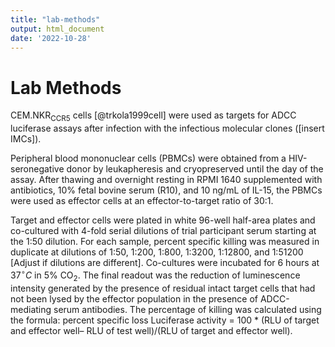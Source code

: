 ```yaml
---
title: "lab-methods"
output: html_document
date: '2022-10-28'
---
```


<!-- This file was adapted from VISCtemplates {{pkg_ver}}. -->


# Lab Methods
CEM.NKR~CCR5~ cells [@trkola1999cell] were 
used as targets for ADCC luciferase assays after infection with the infectious molecular clones ([insert IMCs]). 

Peripheral blood mononuclear cells (PBMCs) were obtained from a HIV-seronegative donor by leukapheresis and cryopreserved until the day of the assay. After thawing and overnight resting in RPMI 1640 supplemented with antibiotics, $10\%$ fetal bovine serum (R10), and 10 ng/mL of IL-15, the PBMCs were used as effector cells at an effector-to-target ratio of 30:1. 

Target and effector cells were plated in white 96-well half-area plates and co-cultured with 4-fold serial dilutions of trial participant serum starting at the 1:50 dilution. For each sample, percent specific killing was measured in duplicate at dilutions of 1:50, 1:200, 1:800, 1:3200, 1:12800, and 1:51200 [Adjust if dilutions are different]. Co-cultures were incubated for 6 hours at $37 ^{\circ} C$ in $5\% \text{ CO}_2$. The final readout was the reduction of luminescence intensity generated by the presence of residual intact target cells that had not been lysed by the effector population in the presence of ADCC-mediating serum antibodies. The percentage of killing was calculated using the formula: percent specific loss Luciferase activity = 100 * (RLU of target and effector well– RLU of test well)/(RLU of target and effector well).

